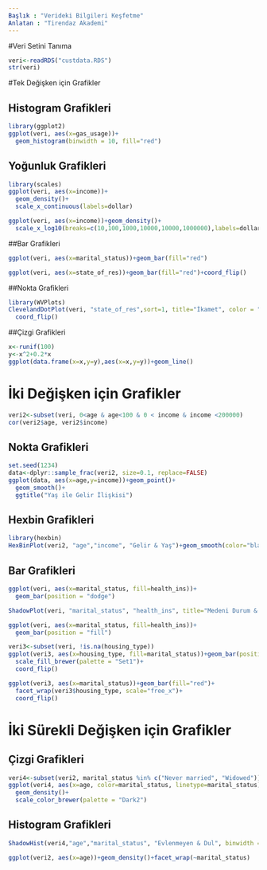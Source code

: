 ```yaml
---
Başlık : "Verideki Bilgileri Keşfetme"
Anlatan : "Tirendaz Akademi"
---
```

#Veri Setini Tanıma

```r
veri<-readRDS("custdata.RDS")
str(veri)
```
#Tek Değişken için Grafikler

## Histogram Grafikleri

```r
library(ggplot2)
ggplot(veri, aes(x=gas_usage))+
  geom_histogram(binwidth = 10, fill="red")
```
## Yoğunluk Grafikleri

```r
library(scales)
ggplot(veri, aes(x=income))+
  geom_density()+
  scale_x_continuous(labels=dollar)
```
```r
ggplot(veri, aes(x=income))+geom_density()+
  scale_x_log10(breaks=c(10,100,1000,10000,10000,1000000),labels=dollar)
```

##Bar Grafikleri

```r
ggplot(veri, aes(x=marital_status))+geom_bar(fill="red")
```

```r
ggplot(veri, aes(x=state_of_res))+geom_bar(fill="red")+coord_flip()
```

##Nokta Grafikleri

```r
library(WVPlots)
ClevelandDotPlot(veri, "state_of_res",sort=1, title="İkamet", color = "red")+
  coord_flip()
```

##Çizgi Grafikleri

```r
x<-runif(100)
y<-x^2+0.2*x
ggplot(data.frame(x=x,y=y),aes(x=x,y=y))+geom_line()
```
# İki Değişken için Grafikler

```r
veri2<-subset(veri, 0<age & age<100 & 0 < income & income <200000)
cor(veri2$age, veri2$income)
```

## Nokta Grafikleri

```r
set.seed(1234)
data<-dplyr::sample_frac(veri2, size=0.1, replace=FALSE)
ggplot(data, aes(x=age,y=income))+geom_point()+
  geom_smooth()+
  ggtitle("Yaş ile Gelir İlişkisi")
```
## Hexbin Grafikleri

```r
library(hexbin)
HexBinPlot(veri2, "age","income", "Gelir & Yaş")+geom_smooth(color="black",se=FALSE)
```

## Bar Grafikleri

```r
ggplot(veri, aes(x=marital_status, fill=health_ins))+
  geom_bar(position = "dodge")
```
```r
ShadowPlot(veri, "marital_status", "health_ins", title="Medeni Durum & S. Sigorta")
```
```r
ggplot(veri, aes(x=marital_status, fill=health_ins))+
  geom_bar(position = "fill")
```

```r
veri3<-subset(veri, !is.na(housing_type))
ggplot(veri3, aes(x=housing_type, fill=marital_status))+geom_bar(position = "dodge")+
  scale_fill_brewer(palette = "Set1")+
  coord_flip()
```
```r
ggplot(veri3, aes(x=marital_status))+geom_bar(fill="red")+
  facet_wrap(veri3$housing_type, scale="free_x")+
  coord_flip()
```

# İki Sürekli Değişken için Grafikler

## Çizgi Grafikleri

```r
veri4<-subset(veri2, marital_status %in% c("Never married", "Widowed"))
ggplot(veri4, aes(x=age, color=marital_status, linetype=marital_status))+
  geom_density()+
  scale_color_brewer(palette = "Dark2")
```

## Histogram Grafikleri

```r
ShadowHist(veri4,"age","marital_status", "Evlenmeyen & Dul", binwidth = 5)
```

```r
ggplot(veri2, aes(x=age))+geom_density()+facet_wrap(~marital_status)
```

